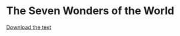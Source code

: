 # The Seven Wonders of the World

<!-- <iframe width="150%" height="150%" src="seven-wonders.pdf"> -->
<!-- <a href="seven-wonders.pdf">Download the text</a> -->
<!-- </iframe> -->


<!-- {{< pdf seven-wonders.pdf width=120% height=800 >}} -->

<!-- object data="seven-wonders.pdf" type="application/pdf" style="min-height:100vh;width:120%" -->
<object data="seven-wonders.pdf" type="application/pdf" style="min-height:100vh;width:120%">
<a href="seven-wonders.pdf">Download the text</a>
</object>

